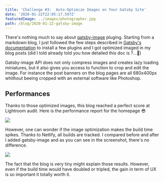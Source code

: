 ```yaml
---
title: 'Challenge #3:  Auto-Optimize Images on Your Gatsby Site'
date: '2020-01-22T22:05:17.597Z'
featuredImage: ../images/photographer.jpg
path: /blog/2020-01-22-gatsby-image
---
```


There's nothing much to say about [gatsby-image](https://www.gatsbyjs.org/docs/gatsby-image/) pluging. Starting from a markdown blog, I just followed the few steps described in [Gatsby's documentation](https://www.gatsbyjs.org/docs/using-gatsby-image/) to install a few plugins and I got optimized imaged in my blog posts (did I told already told you how detailed this doc is ?...🥰)

Gatsby-image API does not only compress images and creates lazy loading miniatures, but it also gives you access to function to crop and edit the image. For instance the post banners on the blog pages are all 680x400px whithout beeing cropped with an external software like Photoshop.

## Performances

Thanks to those optimized images, this blog reached a perfect score at Lightroom audit.
Here is the performance report for the homepage 😎

![](../images/lightroom.png)

However, one can wonder if the image optimization makes the build time spikes. Thanks to Netlify, all builds are tracked. I compared before and after I added gatsby-image and as you can see in the screenshot, there's no difference.

![](../images/netlify.png)

The fact that the blog is very tiny might explain those results. However, even if the build time would have doubled or tripled, the gain in term of UX is so important it totally worth it.
